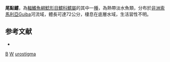 {{Speciesbox 
| taxon = Bagrus urostigma
| status = DD
| status_system = IUCN3.1
| authority = [[Vinciguerra|Vinciguerra]], 1895
| synonyms = *''Porcus urostigma'', Vinciguerra, 1895
}}
'''尾點鱨'''，為[[輻鰭魚綱|輻鰭魚綱]][[鯰形目|鯰形目]][[鱨科|鱨科]][[鱨屬|鱨屬]]的其中一[[種|種]]，為熱帶淡水魚類，分布於[[非洲|非洲]][[索馬利亞|索馬利亞]]Guiba河流域，體長可達72公分，棲息在底層水域，生活習性不明。

==参考文献==
*{{FishBase_species|genus=Bagrus|species=urostigma|year=2015|month=3}}

{{Taxonbar}}

[[Category:1895年描述的鱼类|B]]
[[Category:IUCN红色名录数据缺乏物种|W]]
[[Category:鱨屬|urostigma]]
